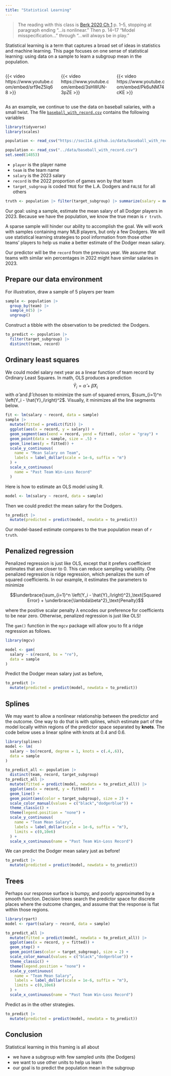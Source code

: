 ```yaml
---
title: "Statistical Learning"
---
```


<!-- [Slides](../slides/lec4/lec4.pdf) -->

> The reading with this class is [Berk 2020 Ch 1](https://link.springer.com/book/10.1007/978-3-030-40189-4) p. 1--5, stopping at paragraph ending "...is nonlinear." Then p. 14--17 "Model misspecification..." through "...will always be in play."

Statistical learning is a term that captures a broad set of ideas in statistics and machine learning. This page focuses on one sense of statistical learning: using data on a sample to learn a subgroup mean in the population.

::: columns

::: {.column width="30%"}
{{< video https://www.youtube.com/embed/srf9eZ5lq68 >}}
:::

::: {.column width="30%"}
{{< video https://www.youtube.com/embed/3sHWUN-3pZE >}}
:::

::: {.column width="30%"}
{{< video https://www.youtube.com/embed/Pk6uNM74cKE >}}
:::

:::

As an example, we continue to use the data on baseball salaries, with a small twist. The file [`baseball_with_record.csv`](../data/baseball_with_record.csv) contains the following variables

```r
library(tidyverse)
library(scales)
```

```r
population <- read_csv("https://soc114.github.io/data/baseball_with_record.csv")
```
```r
population <- read_csv("../data/baseball_with_record.csv")
set.seed(14853)
```

- `player` is the player name
- `team` is the team name
- `salary` is the 2023 salary
- `record` is the 2022 proportion of games won by that team
- `target_subgroup` is coded `TRUE` for the L.A. Dodgers and `FALSE` for all others

```r
truth <- population |> filter(target_subgroup) |> summarize(salary = mean(salary)) |> mutate(salary = label_dollar(scale = 1e-6, suffix = "m")(salary)) |> pull(salary)
```

Our goal: using a sample, estimate the mean salary of all Dodger players in 2023. Because we have the population, we know the true mean is `r truth`.

A sparse sample will hinder our ability to accomplish the goal. We will work with samples containing many MLB players, but only a few Dodgers. We will use statistical learning strategies to pool information from those other teams' players to help us make a better estimate of the Dodger mean salary.

Our predictor will be the `record` from the previous year. We assume that teams with similar win percentages in 2022 might have similar salaries in 2023.

## Prepare our data environment

For illustration, draw a sample of 5 players per team

```r
sample <- population |>
  group_by(team) |>
  sample_n(5) |>
  ungroup()
```

Construct a tibble with the observation to be predicted: the Dodgers.

```r
to_predict <- population |>
  filter(target_subgroup) |>
  distinct(team, record)
```

## Ordinary least squares

We could model salary next year as a linear function of team record by Ordinary Least Squares. In math, OLS produces a prediction
$$\hat{Y}_i = \hat\alpha + \hat\beta X_i$$ 
with $\hat\alpha$ and $\hat\beta$ chosen to minimize the sum of squared errors, $\sum_{i=1}^n \left(Y_i - \hat{Y}_i\right)^2$. Visually, it minimizes all the line segments below.

```r
fit <- lm(salary ~ record, data = sample)
sample |>
  mutate(fitted = predict(fit)) |>
  ggplot(aes(x = record, y = salary)) +
  geom_segment(aes(xend = record, yend = fitted), color = "gray") +
  geom_point(data = sample, size = .5) +
  geom_line(aes(y = fitted)) +
  scale_y_continuous(
    name = "Mean Salary on Team",
    labels = label_dollar(scale = 1e-6, suffix = "m")
  ) +
  scale_x_continuous(
    name = "Past Team Win-Loss Record"
  )
```

Here is how to estimate an OLS model using R.

```r
model <- lm(salary ~ record, data = sample)
```

Then we could predict the mean salary for the Dodgers.
```r
to_predict |>
  mutate(predicted = predict(model, newdata = to_predict))
```

Our model-based estimate compares to the true population mean of `r truth`.

## Penalized regression

Penalized regression is just like OLS, except that it prefers coefficient estimates that are closer to 0. This can reduce sampling variability. One penalized regression is ridge regression, which penalizes the sum of squared coefficients. In our example, it estimates the parameters to minimize

$$\underbrace{\sum_{i=1}^n \left(Y_i - \hat{Y}_i\right)^2}_\text{Squared Error} + \underbrace{\lambda\beta^2}_\text{Penalty}$$

where the positive scalar penalty $\lambda$ encodes our preference for coefficients to be near zero. Otherwise, penalized regression is just like OLS!

The `gam()` function in the `mgcv` package will allow you to fit a ridge regression as follows.

```r
library(mgcv)
```

```r
model <- gam(
  salary ~ s(record, bs = "re"),
  data = sample
)
```

Predict the Dodger mean salary just as before,

```r
to_predict |>
  mutate(predicted = predict(model, newdata = to_predict))
```

## Splines

We may want to allow a nonlinear relationship between the predictor and the outcome. One way to do that is with splines, which estimate part of the model locally within regions of the predictor space separated by **knots**. The code below uses a linear spline with knots at 0.4 and 0.6.

```r
library(splines)
model <- lm(
  salary ~ bs(record, degree = 1, knots = c(.4,.6)),
  data = sample
)
```

```r
to_predict_all <- population |>
  distinct(team, record, target_subgroup)
to_predict_all |>
  mutate(fitted = predict(model, newdata = to_predict_all)) |>
  ggplot(aes(x = record, y = fitted)) +
  geom_line() +
  geom_point(aes(color = target_subgroup), size = 2) +
  scale_color_manual(values = c("black","dodgerblue")) +
  theme_classic() +
  theme(legend.position = "none") +
  scale_y_continuous(
    name = "Team Mean Salary",
    labels = label_dollar(scale = 1e-6, suffix = "m"),
    limits = c(0,10e6)
  ) +
  scale_x_continuous(name = "Past Team Win-Loss Record")
```

We can predict the Dodger mean salary just as before!

```r
to_predict |>
  mutate(predicted = predict(model, newdata = to_predict))
```

## Trees

Perhaps our response surface is bumpy, and poorly approximated by a smooth function. Decision trees search the predictor space for discrete places where the outcome changes, and assume that the response is flat within those regions.

```r
library(rpart)
model <- rpart(salary ~ record, data = sample)
```

```r
to_predict_all |>
  mutate(fitted = predict(model, newdata = to_predict_all)) |>
  ggplot(aes(x = record, y = fitted)) +
  geom_step() +
  geom_point(aes(color = target_subgroup), size = 2) +
  scale_color_manual(values = c("black","dodgerblue")) +
  theme_classic() +
  theme(legend.position = "none") +
  scale_y_continuous(
    name = "Team Mean Salary",
    labels = label_dollar(scale = 1e-6, suffix = "m"),
    limits = c(0,10e6)
  ) +
  scale_x_continuous(name = "Past Team Win-Loss Record")
```

Predict as in the other strategies.
```r
to_predict |>
  mutate(predicted = predict(model, newdata = to_predict))
```

## Conclusion

Statistical learning in this framing is all about

- we have a subgroup with few sampled units (the Dodgers)
- we want to use other units to help us learn
- our goal is to predict the population mean in the subgroup
